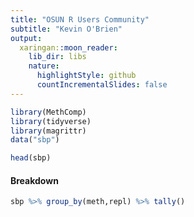 ```yaml
---
title: "OSUN R Users Community"
subtitle: "Kevin O'Brien"
output:
  xaringan::moon_reader:
    lib_dir: libs
    nature:
      highlightStyle: github
      countIncrementalSlides: false
---
```



```r
library(MethComp)
library(tidyverse)
library(magrittr)
data("sbp")
```
```r

head(sbp)
```

#### Breakdown

```r

sbp %>% group_by(meth,repl) %>% tally() 

```
